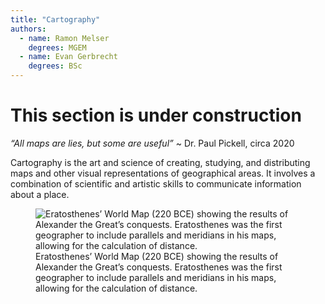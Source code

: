 ```yaml
---
title: "Cartography"
authors:
  - name: Ramon Melser
    degrees: MGEM
  - name: Evan Gerbrecht
    degrees: BSc
---
```


# This section is under construction

*"All maps are lies, but some are useful"* \~ Dr. Paul Pickell, circa 2020

Cartography is the art and science of creating, studying, and distributing maps and other visual representations of geographical areas. It involves a combination of scientific and artistic skills to communicate information about a place.

![Eratosthenes' World Map (220 BCE) showing the results of Alexander the Great's conquests. Eratosthenes was the first geographer to include parallels and meridians in his maps, allowing for the calculation of distance.](images/Eratosthenes_World_Map.jpg){fig-align="left"}
